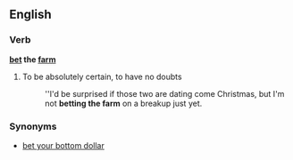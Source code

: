 ==English==

===Verb===

'''[[bet]] the [[farm]]'''

#{{context|informal|idiomatic}} To be absolutely certain, to have no doubts
#: ''I'd be surprised if those two are dating come Christmas, but I'm not '''betting the farm''' on a breakup just yet.

===Synonyms===
*[[bet your bottom dollar]]